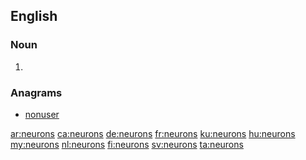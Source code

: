 ==English==

===Noun===
{{head|en|noun plural form}}

# {{plural of|neuron|lang=en}}

===Anagrams===
* [[nonuser#English|nonuser]]

[[ar:neurons]]
[[ca:neurons]]
[[de:neurons]]
[[fr:neurons]]
[[ku:neurons]]
[[hu:neurons]]
[[my:neurons]]
[[nl:neurons]]
[[fi:neurons]]
[[sv:neurons]]
[[ta:neurons]]